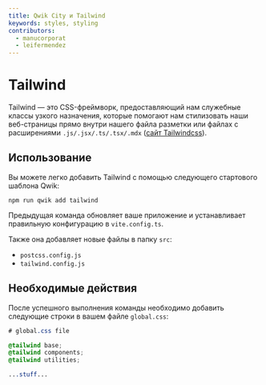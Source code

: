 ```yaml
---
title: Qwik City и Tailwind
keywords: styles, styling
contributors:
  - manucorporat
  - leifermendez
---
```


# Tailwind

Tailwind — это CSS-фреймворк, предоставляющий нам служебные классы узкого назначения, которые помогают нам стилизовать наши веб-страницы прямо внутри нашего файла разметки или файлах с расширениями `.js/.jsx/.ts/.tsx/.mdx` ([сайт Tailwindcss](https://tailwindcss.com/)).

## Использование

Вы можете легко добавить Tailwind с помощью следующего стартового шаблона Qwik:

```shell
npm run qwik add tailwind
```

Предыдущая команда обновляет ваше приложение и устанавливает правильную конфигурацию в `vite.config.ts`.

Также она добавляет новые файлы в папку `src`:

- `postcss.config.js`
- `tailwind.config.js`

## Необходимые действия

После успешного выполнения команды необходимо добавить следующие строки в вашем файле `global.css`:

```css
# global.css file

@tailwind base;
@tailwind components;
@tailwind utilities;

...stuff...

```
